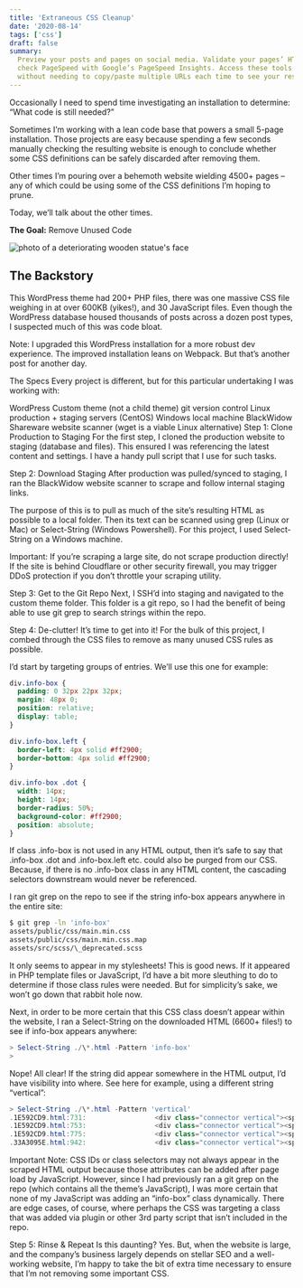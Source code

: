 ```yaml
---
title: 'Extraneous CSS Cleanup'
date: '2020-08-14'
tags: ['css']
draft: false
summary:
  Preview your posts and pages on social media. Validate your pages’ HTML with W3C’s Validator, or
  check PageSpeed with Google’s PageSpeed Insights. Access these tools quickly from within wp-admin,
  without needing to copy/paste multiple URLs each time to see your results.
---
```


Occasionally I need to spend time investigating an installation to determine: “What code is still
needed?”

Sometimes I’m working with a lean code base that powers a small 5-page installation. Those projects
are easy because spending a few seconds manually checking the resulting website is enough to
conclude whether some CSS definitions can be safely discarded after removing them.

Other times I’m pouring over a behemoth website wielding 4500+ pages – any of which could be using
some of the CSS definitions I’m hoping to prune.

Today, we’ll talk about the other times.

**The Goal:** Remove Unused Code

![photo of a deteriorating wooden statue's face](/static/images/css.webp)

## The Backstory

This WordPress theme had 200+ PHP files, there was one massive CSS file weighing in at over 600KB
(yikes!), and 30 JavaScript files. Even though the WordPress database housed thousands of posts
across a dozen post types, I suspected much of this was code bloat.

Note: I upgraded this WordPress installation for a more robust dev experience. The improved
installation leans on Webpack. But that’s another post for another day.

The Specs Every project is different, but for this particular undertaking I was working with:

WordPress Custom theme (not a child theme) git version control Linux production + staging servers
(CentOS) Windows local machine BlackWidow Shareware website scanner (wget is a viable Linux
alternative) Step 1: Clone Production to Staging For the first step, I cloned the production website
to staging (database and files). This ensured I was referencing the latest content and settings. I
have a handy pull script that I use for such tasks.

Step 2: Download Staging After production was pulled/synced to staging, I ran the BlackWidow website
scanner to scrape and follow internal staging links.

The purpose of this is to pull as much of the site’s resulting HTML as possible to a local folder.
Then its text can be scanned using grep (Linux or Mac) or Select-String (Windows Powershell). For
this project, I used Select-String on a Windows machine.

Important: If you’re scraping a large site, do not scrape production directly! If the site is behind
Cloudflare or other security firewall, you may trigger DDoS protection if you don’t throttle your
scraping utility.

Step 3: Get to the Git Repo Next, I SSH’d into staging and navigated to the custom theme folder.
This folder is a git repo, so I had the benefit of being able to use git grep to search strings
within the repo.

Step 4: De-clutter! It’s time to get into it! For the bulk of this project, I combed through the CSS
files to remove as many unused CSS rules as possible.

I’d start by targeting groups of entries. We’ll use this one for example:

```css
div.info-box {
  padding: 0 32px 22px 32px;
  margin: 48px 0;
  position: relative;
  display: table;
}

div.info-box.left {
  border-left: 4px solid #ff2900;
  border-bottom: 4px solid #ff2900;
}

div.info-box .dot {
  width: 14px;
  height: 14px;
  border-radius: 50%;
  background-color: #ff2900;
  position: absolute;
}
```

If class .info-box is not used in any HTML output, then it’s safe to say that .info-box .dot and
.info-box.left etc. could also be purged from our CSS. Because, if there is no .info-box class in
any HTML content, the cascading selectors downstream would never be referenced.

I ran git grep on the repo to see if the string info-box appears anywhere in the entire site:

```bash
$ git grep -ln 'info-box'
assets/public/css/main.min.css
assets/public/css/main.min.css.map
assets/src/scss/\_deprecated.scss
```

It only seems to appear in my stylesheets! This is good news. If it appeared in PHP template files
or JavaScript, I’d have a bit more sleuthing to do to determine if those class rules were needed.
But for simplicity’s sake, we won’t go down that rabbit hole now.

Next, in order to be more certain that this CSS class doesn’t appear within the website, I ran a
Select-String on the downloaded HTML (6600+ files!) to see if info-box appears anywhere:

```powershell
> Select-String ./\*.html -Pattern 'info-box'
>
```

Nope! All clear! If the string did appear somewhere in the HTML output, I’d have visibility into
where. See here for example, using a different string “vertical”:

```powershell
> Select-String ./\*.html -Pattern 'vertical'
.1E592CD9.html:731:					<div class="connector vertical"><span class="end fancy"></span></div>
.1E592CD9.html:753:					<div class="connector vertical"><span class="end fancy"></span></div>
.1E592CD9.html:775:					<div class="connector vertical"><span class="end fancy"></span></div>
.33A3095E.html:942:					<div class="connector vertical"><span class="end fancy"></span></div>
```

Important Note: CSS IDs or class selectors may not always appear in the scraped HTML output because
those attributes can be added after page load by JavaScript. However, since I had previously ran a
git grep on the repo (which contains all the theme’s JavaScript), I was more certain that none of my
JavaScript was adding an “info-box” class dynamically. There are edge cases, of course, where
perhaps the CSS was targeting a class that was added via plugin or other 3rd party script that isn’t
included in the repo.

Step 5: Rinse & Repeat Is this daunting? Yes. But, when the website is large, and the company’s
business largely depends on stellar SEO and a well-working website, I’m happy to take the bit of
extra time necessary to ensure that I’m not removing some important CSS.
